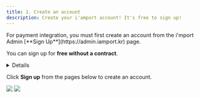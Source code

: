 ```yaml
---
title: 1. Create an account
description: Create your i'amport account! It's free to sign up!
---
```



<Hint style="info">
For payment integration, you must first create an account from the i'mport Admin [**Sign Up**](https://admin.iamport.kr) page.

You can sign up for **free without a contract**.

</Hint>

<Details>
<p slot="summary"><strong>Create an i'mport account now</strong></p>

Just need to provide your "**email address"**.

Use a “**strong password**" to protect it from unauthorized access.

</Details>

Click **Sign up** from the pages below to create an account.

![](</gitbook-assets/en/image (98).png>) ![](</gitbook-assets/en/image (160).png>)
